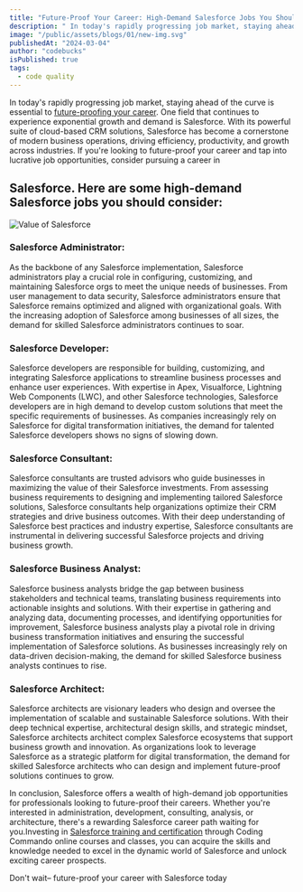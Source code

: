 ```yaml
---
title: "Future-Proof Your Career: High-Demand Salesforce Jobs You Should Consider"
description: " In today's rapidly progressing job market, staying ahead of the curve is essential to future-proofing your career. One field that continues to experience exponential growth and demand is Salesforce. With its powerful suite of cloud-based CRM solutions, Salesforce has become a cornerstone of modern business operations, driving efficiency, productivity, and growth across industries"
image: "/public/assets/blogs/01/new-img.svg"
publishedAt: "2024-03-04"
author: "codebucks"
isPublished: true
tags:
  - code quality
---
```


In today's rapidly progressing job market, staying ahead of the curve is essential to [future-proofing your career](https://codingcommando.in/). One field that continues to experience exponential growth and demand is Salesforce. With its powerful suite of cloud-based CRM solutions, Salesforce has become a cornerstone of modern business operations, driving efficiency, productivity, and growth across industries. If you're looking to future-proof your career and tap into lucrative job opportunities, consider pursuing a career in

## Salesforce. Here are some high-demand Salesforce jobs you should consider:

<Image src="/assets/blogs/02/future-proof-02.svg" alt="Value of Salesforce" />

### Salesforce Administrator:

As the backbone of any Salesforce implementation, Salesforce administrators play a crucial role in configuring, customizing, and maintaining Salesforce orgs to meet the unique needs of businesses. From user management to data security, Salesforce administrators ensure that Salesforce remains optimized and aligned with organizational goals. With the increasing adoption of Salesforce among businesses of all sizes, the demand for skilled Salesforce administrators continues to soar.

### Salesforce Developer:

Salesforce developers are responsible for building, customizing, and integrating Salesforce applications to streamline business processes and enhance user experiences. With expertise in Apex, Visualforce, Lightning Web Components (LWC), and other Salesforce technologies, Salesforce developers are in high demand to develop custom solutions that meet the specific requirements of businesses. As companies increasingly rely on Salesforce for digital transformation initiatives, the demand for talented Salesforce developers shows no signs of slowing down.

### Salesforce Consultant:

Salesforce consultants are trusted advisors who guide businesses in maximizing the value of their Salesforce investments. From assessing business requirements to designing and implementing tailored Salesforce solutions, Salesforce consultants help organizations optimize their CRM strategies and drive business outcomes. With their deep understanding of Salesforce best practices and industry expertise, Salesforce consultants are instrumental in delivering successful Salesforce projects and driving business growth.

### Salesforce Business Analyst:

Salesforce business analysts bridge the gap between business stakeholders and technical teams, translating business requirements into actionable insights and solutions. With their expertise in gathering and analyzing data, documenting processes, and identifying opportunities for improvement, Salesforce business analysts play a pivotal role in driving business transformation initiatives and ensuring the successful implementation of Salesforce solutions. As businesses increasingly rely on data-driven decision-making, the demand for skilled Salesforce business analysts continues to rise.

### Salesforce Architect:

Salesforce architects are visionary leaders who design and oversee the implementation of scalable and sustainable Salesforce solutions. With their deep technical expertise, architectural design skills, and strategic mindset, Salesforce architects architect complex Salesforce ecosystems that support business growth and innovation. As organizations look to leverage Salesforce as a strategic platform for digital transformation, the demand for skilled Salesforce architects who can design and implement future-proof solutions continues to grow.

In conclusion, Salesforce offers a wealth of high-demand job opportunities for professionals looking to future-proof their careers. Whether you're interested in administration, development, consulting, analysis, or architecture, there's a rewarding Salesforce career path waiting for you.Investing in [Salesforce training and certification](https://codingcommando.in/) through Coding Commando online courses and classes, you can acquire the skills and knowledge needed to excel in the dynamic world of Salesforce and unlock exciting career prospects.

Don't wait– future-proof your career with Salesforce today
